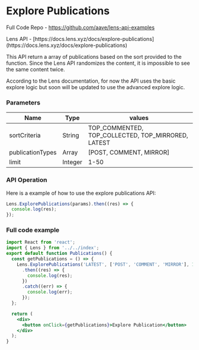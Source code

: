 
# Explore Publications

<Callout emoji="📘">Full Code Repo - https://github.com/aave/lens-api-examples</Callout>

<Callout emoji="🌿">
  Lens API -
  [https://docs.lens.xyz/docs/explore-publications](https://docs.lens.xyz/docs/explore-publications)
</Callout>

This API return a array of publications based on the sort provided to the function. Since the Lens API randomizes the content, it is impossible to see the same content twice.

According to the Lens documentation, for now the API uses the basic explore logic but soon will be updated to use the advanced explore logic.

### Parameters

| Name             | Type    | values                                             |
| ---------------- | ------- | -------------------------------------------------- |
| sortCriteria     | String  | TOP_COMMENTED, TOP_COLLECTED, TOP_MIRRORED, LATEST |
| publicationTypes | Array   | [POST, COMMENT, MIRROR]                            |
| limit            | Integer | 1-50                                               |

### API Operation

Here is a example of how to use the explore publications API:

```js
Lens.ExplorePublications(params).then((res) => {
  console.log(res);
});
```

### Full code example

```jsx
import React from 'react';
import { Lens } from '../../index';
export default function Publications() {
  const getPublications = () => {
    Lens.ExplorePublications('LATEST', ['POST', 'COMMENT', 'MIRROR'], 10)
      .then((res) => {
        console.log(res);
      })
      .catch((err) => {
        console.log(err);
      });
  };

  return (
    <div>
      <button onClick={getPublications}>Explore Publication</button>
    </div>
  );
}
```
